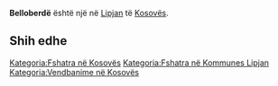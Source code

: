 {{Fshat në 
 | Emri                = Belloberdë
 | EmriAlt                = 
 | NAME_SHORT_FORM=      
 | NAME_GENERIC=      
 | NAME_SORT_NAME_RO=      BELLOBERDE
 | FULL_NAME_RO = Belloberdë
 | FULL_NAME_ND_RO=Belloberde
 | SORT_NAME_RG=BELLOBERDE
 | FULL_NAME_RG=Belloberdë
 | FULL_NAME_ND_RG=Belloberde
 | SRP_NAME_SHORT_FORM=      
 | SRP_NAME_GENERIC=      
 | SRP_NAME_SORT_NAME_RO=      
 | SRP_FULL_NAME_RO = 
 | SRP_FULL_NAME_ND_RO=
 | SRP_SORT_NAME_RG=
 | SRP_FULL_NAME_RG=
 | SRP_FULL_NAME_ND_RG=
 | Emri (Rasa dhanore) = 
 | Figura              = 
 | Shteti              = Kosovo
 | Komuna              = Lipjan
 | Kodi postar         = 
 | Sipërfaqja          = 

 | Popullsia           = 

 | Regj. i popullsisë  = 
 | Dend. e popullsisë  = 
 | Faqja zyrtare       = 
 <!--- Koordinatat ----> 
 | Gjerësia            = 43.235
 | Gjatësia            = 20.821667
 | Lartësia            = 
}}
'''Belloberdë''' është një [[]] në [[Lipjan]] të [[Kosovës]].

<!-- == Gjeografia == -->
<!-- == Historia == -->
<!-- == Demografia == -->
== Shih edhe ==
{{Komuna Lipjan}}
{{Kosovo-Administrata-Cung}}

[[Kategoria:Fshatra në Kosovës]]
[[Kategoria:Fshatra në Kommunes Lipjan]]
[[Kategoria:Vendbanime në Kosovës]]